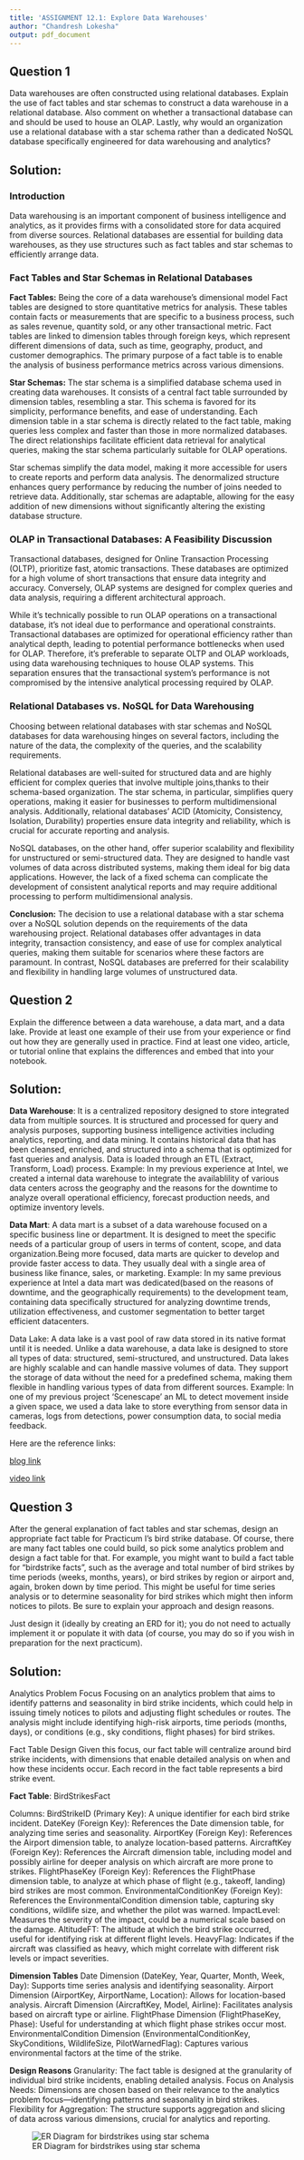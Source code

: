 ```yaml
---
title: 'ASSIGNMENT 12.1: Explore Data Warehouses'
author: "Chandresh Lokesha"
output: pdf_document
---
```

## Question 1 
Data warehouses are often constructed using relational databases. Explain the use of fact tables and star schemas to construct a data warehouse in a relational database. Also comment on whether a transactional database can and should be used to house an OLAP. Lastly, why would an organization use a relational database with a star schema rather than a dedicated NoSQL database specifically engineered for data warehousing and analytics?

## Solution:

### Introduction

Data warehousing is an important component of business intelligence and analytics, as it provides firms with a consolidated store for data acquired from diverse sources. Relational databases are essential for building data warehouses, as they use structures such as fact tables and star schemas to efficiently arrange data. 

### Fact Tables and Star Schemas in Relational Databases

**Fact Tables:** Being the core of a data warehouse's dimensional model Fact tables are designed to store quantitative metrics for analysis. These tables contain facts or measurements that are specific to a business process, such as sales revenue, quantity sold, or any other transactional metric. Fact tables are linked to dimension tables through foreign keys, which represent different dimensions of data, such as time, geography, product, and customer demographics. The primary purpose of a fact table is to enable the analysis of business performance metrics across various dimensions.

**Star Schemas:** The star schema is a simplified database schema used in creating data warehouses. It consists of a central fact table surrounded by dimension tables, resembling a star. This schema is favored for its simplicity, performance benefits, and ease of understanding. Each dimension table in a star schema is directly related to the fact table, making queries less complex and faster than those in more normalized databases. The direct relationships facilitate efficient data retrieval for analytical queries, making the star schema particularly suitable for OLAP operations.

Star schemas simplify the data model, making it more accessible for users to create reports and perform data analysis. The denormalized structure enhances query performance by reducing the number of joins needed to retrieve data. Additionally, star schemas are adaptable, allowing for the easy addition of new dimensions without significantly altering the existing database structure.

### OLAP in Transactional Databases: A Feasibility Discussion

Transactional databases, designed for Online Transaction Processing (OLTP), prioritize fast, atomic transactions. These databases are optimized for a high volume of short transactions that ensure data integrity and accuracy. Conversely, OLAP systems are designed for complex queries and data analysis, requiring a different architectural approach.

While it's technically possible to run OLAP operations on a transactional database, it's not ideal due to performance and operational constraints. Transactional databases are optimized for operational efficiency rather than analytical depth, leading to potential performance bottlenecks when used for OLAP. Therefore, it's preferable to separate OLTP and OLAP workloads, using data warehousing techniques to house OLAP systems. This separation ensures that the transactional system's performance is not compromised by the intensive analytical processing required by OLAP.

### Relational Databases vs. NoSQL for Data Warehousing

Choosing between relational databases with star schemas and NoSQL databases for data warehousing hinges on several factors, including the nature of the data, the complexity of the queries, and the scalability requirements. 

Relational databases are well-suited for structured data and are highly efficient for complex queries that involve multiple joins,thanks to their schema-based organization. The star schema, in particular, simplifies query operations, making it easier for businesses to perform multidimensional analysis. Additionally, relational databases' ACID (Atomicity, Consistency, Isolation, Durability) properties ensure data integrity and reliability, which is crucial for accurate reporting and analysis.

NoSQL databases, on the other hand, offer superior scalability and flexibility for unstructured or semi-structured data. They are designed to handle vast volumes of data across distributed systems, making them ideal for big data applications. However, the lack of a fixed schema can complicate the development of consistent analytical reports and may require additional processing to perform multidimensional analysis.

**Conclusion:** The decision to use a relational database with a star schema over a NoSQL solution depends on the requirements of the data warehousing project. Relational databases offer advantages in data integrity, transaction consistency, and ease of use for complex analytical queries, making them suitable for scenarios where these factors are paramount. In contrast, NoSQL databases are preferred for their scalability and flexibility in handling large volumes of unstructured data.

## Question 2
Explain the difference between a data warehouse, a data mart, and a data lake. Provide at least one example of their use from your experience or find out how they are generally used in practice. Find at least one video, article, or tutorial online that explains the differences and embed that into your notebook.

## Solution:
**Data Warehouse**: It is a centralized repository designed to store integrated data from multiple sources. It is structured and processed for query and analysis purposes, supporting business intelligence activities including analytics, reporting, and data mining. It contains historical data that has been cleansed, enriched, and structured into a schema that is optimized for fast queries and analysis. Data is loaded through an ETL (Extract, Transform, Load) process.
Example: In my previous experience at Intel, we created a internal data warehouse to integrate the availablility of various data centers across the geography and the reasons for the downtime to analyze overall operational efficiency, forecast production needs, and optimize inventory levels.

**Data Mart**: A data mart is a subset of a data warehouse focused on a specific business line or department. It is designed to meet the specific needs of a particular group of users in terms of content, scope, and data organization.Being more focused, data marts are quicker to develop and provide faster access to data. They usually deal with a single area of business like finance, sales, or marketing.
Example: In my same previous experience at Intel a data mart was dedicated(based on the reasons of downtime, and the geographically requirements) to the development team, containing data specifically structured for analyzing downtime trends, utilization effectiveness, and customer segmentation to better target efficient datacenters.

Data Lake: A data lake is a vast pool of raw data stored in its native format until it is needed. Unlike a data warehouse, a data lake is designed to store all types of data: structured, semi-structured, and unstructured. Data lakes are highly scalable and can handle massive volumes of data. They support the storage of data without the need for a predefined schema, making them flexible in handling various types of data from different sources.
Example: In one of my previous project 'Scenescape' an ML to detect movement inside a given space, we used a data lake to store everything from sensor data in cameras, logs from detections, power consumption data, to social media feedback.

Here are the reference links:

[blog link](https://www.remedi.com/blog/data-warehouse-vs.-data-lake-vs.-data-mart-the-easy-guide "Article")

[video link](https://www.youtube.com/watch?v=FxpRL0m9BcA "Video Reference")

## Question 3
After the general explanation of fact tables and star schemas, design an appropriate fact table for Practicum I's bird strike database. Of course, there are many fact tables one could build, so pick some analytics problem and design a fact table for that. For example, you might want to build a fact table for "birdstrike facts", such as the average and total number of bird strikes by time periods (weeks, months, years), or bird strikes by region or airport and, again, broken down by time period. This might be useful for time series analysis or to determine seasonality for bird strikes which might then inform notices to pilots. Be sure to explain your approach and design reasons.

Just design it (ideally by creating an ERD for it); you do not need to actually implement it or populate it with data (of course, you may do so if you wish in preparation for the next practicum).

## Solution:
Analytics Problem Focus
Focusing on an analytics problem that aims to identify patterns and seasonality in bird strike incidents, which could help in issuing timely notices to pilots and adjusting flight schedules or routes. The analysis might include identifying high-risk airports, time periods (months, days), or conditions (e.g., sky conditions, flight phases) for bird strikes.

Fact Table Design
Given this focus, our fact table will centralize around bird strike incidents, with dimensions that enable detailed analysis on when and how these incidents occur. Each record in the fact table represents a bird strike event.

**Fact Table**: BirdStrikesFact

Columns:
BirdStrikeID (Primary Key): A unique identifier for each bird strike incident.
DateKey (Foreign Key): References the Date dimension table, for analyzing time series and seasonality.
AirportKey (Foreign Key): References the Airport dimension table, to analyze location-based patterns.
AircraftKey (Foreign Key): References the Aircraft dimension table, including model and possibly airline for deeper analysis on which aircraft are more prone to strikes.
FlightPhaseKey (Foreign Key): References the FlightPhase dimension table, to analyze at which phase of flight (e.g., takeoff, landing) bird strikes are most common.
EnvironmentalConditionKey (Foreign Key): References the EnvironmentalCondition dimension table, capturing sky conditions, wildlife size, and whether the pilot was warned.
ImpactLevel: Measures the severity of the impact, could be a numerical scale based on the damage.
AltitudeFT: The altitude at which the bird strike occurred, useful for identifying risk at different flight levels.
HeavyFlag: Indicates if the aircraft was classified as heavy, which might correlate with different risk levels or impact severities.

**Dimension Tables**
Date Dimension (DateKey, Year, Quarter, Month, Week, Day): Supports time series analysis and identifying seasonality.
Airport Dimension (AirportKey, AirportName, Location): Allows for location-based analysis.
Aircraft Dimension (AircraftKey, Model, Airline): Facilitates analysis based on aircraft type or airline.
FlightPhase Dimension (FlightPhaseKey, Phase): Useful for understanding at which flight phase strikes occur most.
EnvironmentalCondition Dimension (EnvironmentalConditionKey, SkyConditions, WildlifeSize, PilotWarnedFlag): Captures various environmental factors at the time of the strike.

**Design Reasons**
Granularity: The fact table is designed at the granularity of individual bird strike incidents, enabling detailed analysis.
Focus on Analysis Needs: Dimensions are chosen based on their relevance to the analytics problem focus—identifying patterns and seasonality in bird strikes.
Flexibility for Aggregation: The structure supports aggregation and slicing of data across various dimensions, crucial for analytics and reporting.

![ER Diagram for birdstrikes using star schema](ERD-birdstrikes.png)
